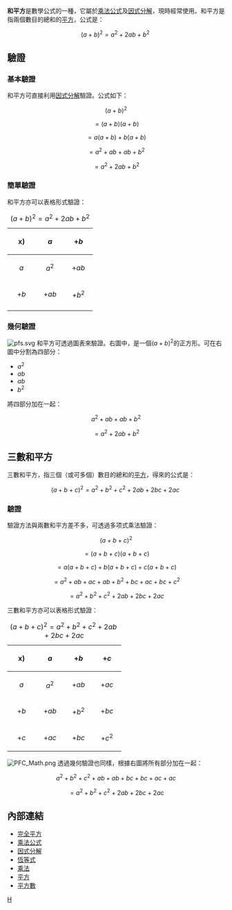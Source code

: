 {{about|乘法公式|完美正方形|完美正方形|完全平方|完全平方}}
'''和平方'''是數學公式的一種，它屬於[[乘法公式|乘法公式]]及[[因式分解|因式分解]]，現時經常使用。和平方是指兩個數目的總和的[[平方|平方]]，公式是：
:<math>(a+b)^2=a^2+2ab+b^2\,\!</math>

==驗證==
===基本驗證===
和平方可直接利用[[因式分解|因式分解]]驗證。公式如下：
:<math>(a+b)^2</math>
:<math>=(a+b)(a+b)</math>
:<math>=a(a+b)+b(a+b)</math>
:<math>=a^2+ab+ab+b^2</math>
:<math>=a^2+2ab+b^2</math>

===簡單驗證===
和平方亦可以表格形式驗證：
{| class="wikitable" valign="center"
|+ <math>(a+b)^2=a^2+2ab+b^2</math>
! width="50" align="center"| x)
! width="50" align="center"| <math>a</math>
! width="50" align="center"| <math>+b</math>
|-
! align="center"| <math>a</math>
|align="center" | <math>a^2</math>
|align="center" | <math>+ab</math>
|-
! align="center"| <math>+b</math>
|align="center" | <math>+ab</math>
|align="center" | <math>+b^2</math>
|-
|}

===幾何驗證===
[[File:pfs.svg|right]]
和平方可透過圖表來驗證。右圖中，是一個<math>(a+b)^2</math>的正方形。可在右圖中分割為四部分：
*<math>a^2</math>
*<math>ab</math>
*<math>ab</math>
*<math>b^2</math>
將四部分加在一起：
:<math>a^2+ab+ab+b^2</math>
:<math>=a^2+2ab+b^2</math>

==三數和平方==
三數和平方，指三個（或可多個）數目的總和的[[平方|平方]]，得來的公式是：
:<math>(a+b+c)^2=a^2+b^2+c^2+2ab+2bc+2ac\,\!</math>
===驗證===
驗證方法與兩數和平方差不多，可透過多项式乘法驗證：
:<math>(a+b+c)^2</math>
:<math>=(a+b+c)(a+b+c)</math>
:<math>=a(a+b+c)+b(a+b+c)+c(a+b+c)</math>
:<math>=a^2+ab+ac+ab+b^2+bc+ac+bc+c^2</math>
:<math>=a^2+b^2+c^2+2ab+2bc+2ac</math>

三數和平方亦可以表格形式驗證：
{| class="wikitable" valign="center"
|+ <math>(a+b+c)^2=a^2+b^2+c^2+2ab+2bc+2ac</math>
! width="50" align="center"| x)
! width="50" align="center"| <math>a</math>
! width="50" align="center"| <math>+b</math>
! width="50" align="center"| <math>+c</math>
|-
! align="center"| <math>a</math>
|align="center" | <math>a^2</math>
|align="center" | <math>+ab</math>
|align="center" | <math>+ac</math>
|-
! align="center"| <math>+b</math>
|align="center" | <math>+ab</math>
|align="center" | <math>+b^2</math>
|align="center" | <math>+bc</math>
|-
! align="center"| <math>+c</math>
|align="center" | <math>+ac</math>
|align="center" | <math>+bc</math>
|align="center" | <math>+c^2</math>
|}

[[File:PFC_Math.png|right]]
透過幾何驗證也同樣，根據右圖將所有部分加在一起：
:<math>a^2+b^2+c^2+ab+ab+bc+bc+ac+ac</math>
:<math>=a^2+b^2+c^2+2ab+2bc+2ac</math>

==內部連結==
*[[完全平方|完全平方]]
*[[乘法公式|乘法公式]]
*[[因式分解|因式分解]]
*[[恆等式|恆等式]]
*[[乘法|乘法]]
*[[平方|平方]]
*[[平方數|平方數]]
{{Basic identity}}


[[Category:初等代数|H]]